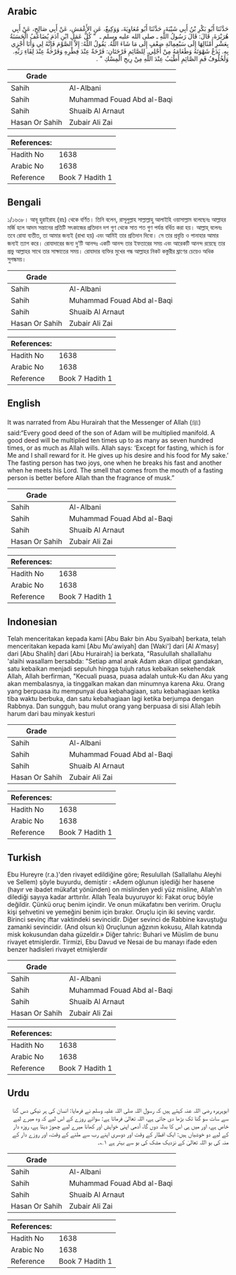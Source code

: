 ## Arabic


<div dir="rtl" lang="ar" style={{fontSize:'larger',backgroundColor:'#f8f9fa',padding:20}}>
حَدَّثَنَا أَبُو بَكْرِ بْنُ أَبِي شَيْبَةَ، حَدَّثَنَا أَبُو مُعَاوِيَةَ، وَوَكِيعٌ، عَنِ الأَعْمَشِ، عَنْ أَبِي صَالِحٍ، عَنْ أَبِي هُرَيْرَةَ، قَالَ: قَالَ رَسُولُ اللَّهِ ـ صلى الله عليه وسلم ـ ‏ "‏ كُلُّ عَمَلِ ابْنِ آدَمَ يُضَاعَفُ الْحَسَنَةُ بِعَشْرِ أَمْثَالِهَا إِلَى سَبْعِمِائَةِ ضِعْفٍ إِلَى مَا شَاءَ اللَّهُ. يَقُولُ اللَّهُ: إِلاَّ الصَّوْمَ فَإِنَّهُ لِي وَأَنَا أَجْزِي بِهِ. يَدَعُ شَهْوَتَهُ وَطَعَامَهُ مِنْ أَجْلِي. لِلصَّائِمِ فَرْحَتَانِ: فَرْحَةٌ عِنْدَ فِطْرِهِ وَفَرْحَةٌ عِنْدَ لِقَاءِ رَبِّهِ. وَلَخُلُوفُ فَمِ الصَّائِمِ أَطْيَبُ عِنْدَ اللَّهِ مِنْ رِيحِ الْمِسْكِ ‏"‏ ‏.‏
</div>
<div style={{backgroundColor:'#f8f9fa',padding:20, marginBottom: 10}}><table> <thead> <tr> <th>Grade</th> <th></th> </tr> </thead> <tbody> <tr><td>Sahih</td><td>Al-Albani</td></tr><tr><td>Sahih</td><td>Muhammad Fouad Abd al-Baqi</td></tr><tr><td>Sahih</td><td>Shuaib Al Arnaut</td></tr><tr><td>Hasan Or Sahih</td><td>Zubair Ali Zai</td></tr></tbody></table><table> <thead> <tr> <th>References:</th> <th></th> </tr> </thead> <tbody><tr><td>Hadith No</td><td>1638</td></tr><tr><td>Arabic No</td><td>1638</td></tr><tr><td>Reference</td><td>Book 7 Hadith 1</td></tr></tbody></table></div>

## Bengali


<div dir="ltr" lang="bn" style={{fontSize:'larger',backgroundColor:'#f8f9fa',padding:20}}>
১/১৬৩৮। আবূ হুরাইরাহ (রাঃ) থেকে বর্ণিত। তিনি বলেন, রাসূলুল্লাহ সাল্লাল্লাহু আলাইহি ওয়াসাল্লাম বলেছেনঃ আল্লাহর মর্জি হলে আদম সন্তানের প্রতিটি সৎকাজের প্রতিদান দশ গুণ থেকে সাত শত গুণ পর্যন্ত বর্ধিত করা হয়। আল্লাহ্ বলেনঃ তবে রোযা ব্যতীত, তা আমার জন্যই (রাখা হয়) এবং আমিই তার প্রতিদান দিবো। সে তার প্রবৃত্তি ও পানাহার আমার জন্যই ত্যাগ করে। রোযাদারের জন্য দু’টি আনন্দঃ একটি আনন্দ তার ইফতারের সময় এবং আরেকটি আনন্দ রয়েছে তার প্রভু আল্লাহর সাথে তার সাক্ষাতের সময়। রোযাদার ব্যক্তির মুখের গন্ধ আল্লাহর নিকট কস্তুরীর ঘ্রাণের চেয়েও অধিক সুগন্ধময়।
</div>
<div style={{backgroundColor:'#f8f9fa',padding:20, marginBottom: 10}}><table> <thead> <tr> <th>Grade</th> <th></th> </tr> </thead> <tbody> <tr><td>Sahih</td><td>Al-Albani</td></tr><tr><td>Sahih</td><td>Muhammad Fouad Abd al-Baqi</td></tr><tr><td>Sahih</td><td>Shuaib Al Arnaut</td></tr><tr><td>Hasan Or Sahih</td><td>Zubair Ali Zai</td></tr></tbody></table><table> <thead> <tr> <th>References:</th> <th></th> </tr> </thead> <tbody><tr><td>Hadith No</td><td>1638</td></tr><tr><td>Arabic No</td><td>1638</td></tr><tr><td>Reference</td><td>Book 7 Hadith 1</td></tr></tbody></table></div>

## English


<div dir="ltr" lang="en" style={{fontSize:'larger',backgroundColor:'#f8f9fa',padding:20}}>
It was narrated from Abu Hurairah that the Messenger of Allah (ﷺ) said:“Every good deed of the son of Adam will be multiplied manifold. A good deed will be multiplied ten times up to as many as seven hundred times, or as much as Allah wills. Allah says: ‘Except for fasting, which is for Me and I shall reward for it. He gives up his desire and his food for My sake.’ The fasting person has two joys, one when he breaks his fast and another when he meets his Lord. The smell that comes from the mouth of a fasting person is better before Allah than the fragrance of musk.”
</div>
<div style={{backgroundColor:'#f8f9fa',padding:20, marginBottom: 10}}><table> <thead> <tr> <th>Grade</th> <th></th> </tr> </thead> <tbody> <tr><td>Sahih</td><td>Al-Albani</td></tr><tr><td>Sahih</td><td>Muhammad Fouad Abd al-Baqi</td></tr><tr><td>Sahih</td><td>Shuaib Al Arnaut</td></tr><tr><td>Hasan Or Sahih</td><td>Zubair Ali Zai</td></tr></tbody></table><table> <thead> <tr> <th>References:</th> <th></th> </tr> </thead> <tbody><tr><td>Hadith No</td><td>1638</td></tr><tr><td>Arabic No</td><td>1638</td></tr><tr><td>Reference</td><td>Book 7 Hadith 1</td></tr></tbody></table></div>

## Indonesian


<div dir="ltr" lang="id" style={{fontSize:'larger',backgroundColor:'#f8f9fa',padding:20}}>
Telah menceritakan kepada kami [Abu Bakr bin Abu Syaibah] berkata, telah menceritakan kepada kami [Abu Mu'awiyah] dan [Waki'] dari [Al A'masy] dari [Abu Shalih] dari [Abu Hurairah] ia berkata, "Rasulullah shallallahu 'alaihi wasallam bersabda: "Setiap amal anak Adam akan dilipat gandakan, satu kebaikan menjadi sepuluh hingga tujuh ratus kebaikan sekehendak Allah, Allah berfirman, "Kecuali puasa, puasa adalah untuk-Ku dan Aku yang akan membalasnya, ia tinggalkan makan dan minumnya karena Aku. Orang yang berpuasa itu mempunyai dua kebahagiaan, satu kebahagiaan ketika tiba waktu berbuka, dan satu kebahagiaan lagi ketika berjumpa dengan Rabbnya. Dan sungguh, bau mulut orang yang berpuasa di sisi Allah lebih harum dari bau minyak kesturi
</div>
<div style={{backgroundColor:'#f8f9fa',padding:20, marginBottom: 10}}><table> <thead> <tr> <th>Grade</th> <th></th> </tr> </thead> <tbody> <tr><td>Sahih</td><td>Al-Albani</td></tr><tr><td>Sahih</td><td>Muhammad Fouad Abd al-Baqi</td></tr><tr><td>Sahih</td><td>Shuaib Al Arnaut</td></tr><tr><td>Hasan Or Sahih</td><td>Zubair Ali Zai</td></tr></tbody></table><table> <thead> <tr> <th>References:</th> <th></th> </tr> </thead> <tbody><tr><td>Hadith No</td><td>1638</td></tr><tr><td>Arabic No</td><td>1638</td></tr><tr><td>Reference</td><td>Book 7 Hadith 1</td></tr></tbody></table></div>

## Turkish


<div dir="ltr" lang="tr" style={{fontSize:'larger',backgroundColor:'#f8f9fa',padding:20}}>
Ebu Hureyre (r.a.)'den rivayet edildiğine göre; Resulullah (Sallallahu Aleyhi ve Sellem) şöyle buyurdu, demiştir : «Adem oğlunun işlediği her hasene (hayır ve ibadet mükafat yönünden) on mislinden yedi yüz misline, Allah'ın dilediği sayıya kadar arttırılır. Allah Teala buyuruyor ki: Fakat oruç böyle değildir. Çünkü oruç benim içindir. Ve onun mükafatını ben veririm. Oruçlu kişi şehvetini ve yemeğini benim için bırakır. Oruçlu için iki sevinç vardır. Birinci sevinç iftar vaktindeki sevincidir. Diğer sevinci de Rabbine kavuştuğu zamanki sevincidir. (And olsun ki) Oruçlunun ağzının kokusu, Allah katında misk kokusundan daha güzeldir.» Diğer tahric: Buhari ve Müslim de bunu rivayet etmişlerdir. Tirmizi, Ebu Davud ve Nesai de bu manayı ifade eden benzer hadisleri rivayet etmişlerdir
</div>
<div style={{backgroundColor:'#f8f9fa',padding:20, marginBottom: 10}}><table> <thead> <tr> <th>Grade</th> <th></th> </tr> </thead> <tbody> <tr><td>Sahih</td><td>Al-Albani</td></tr><tr><td>Sahih</td><td>Muhammad Fouad Abd al-Baqi</td></tr><tr><td>Sahih</td><td>Shuaib Al Arnaut</td></tr><tr><td>Hasan Or Sahih</td><td>Zubair Ali Zai</td></tr></tbody></table><table> <thead> <tr> <th>References:</th> <th></th> </tr> </thead> <tbody><tr><td>Hadith No</td><td>1638</td></tr><tr><td>Arabic No</td><td>1638</td></tr><tr><td>Reference</td><td>Book 7 Hadith 1</td></tr></tbody></table></div>

## Urdu


<div dir="rtl" lang="ur" style={{fontSize:'larger',backgroundColor:'#f8f9fa',padding:20}}>
ابوہریرہ رضی اللہ عنہ کہتے ہیں کہ رسول اللہ صلی اللہ علیہ وسلم نے فرمایا: انسان کی ہر نیکی دس گنا سے سات سو گنا تک بڑھا دی جاتی ہے، اللہ تعالیٰ فرماتا ہے: سوائے روزے کے اس لیے کہ وہ میرے لیے خاص ہے، اور میں ہی اس کا بدلہ دوں گا، آدمی اپنی خواہش اور کھانا میرے لیے چھوڑ دیتا ہے، روزہ دار کے لیے دو خوشیاں ہیں: ایک افطار کے وقت اور دوسری اپنے رب سے ملنے کے وقت، اور روزے دار کے منہ کی بو اللہ تعالیٰ کے نزدیک مشک کی بو سے بہتر ہے ۱؎۔
</div>
<div style={{backgroundColor:'#f8f9fa',padding:20, marginBottom: 10}}><table> <thead> <tr> <th>Grade</th> <th></th> </tr> </thead> <tbody> <tr><td>Sahih</td><td>Al-Albani</td></tr><tr><td>Sahih</td><td>Muhammad Fouad Abd al-Baqi</td></tr><tr><td>Sahih</td><td>Shuaib Al Arnaut</td></tr><tr><td>Hasan Or Sahih</td><td>Zubair Ali Zai</td></tr></tbody></table><table> <thead> <tr> <th>References:</th> <th></th> </tr> </thead> <tbody><tr><td>Hadith No</td><td>1638</td></tr><tr><td>Arabic No</td><td>1638</td></tr><tr><td>Reference</td><td>Book 7 Hadith 1</td></tr></tbody></table></div>